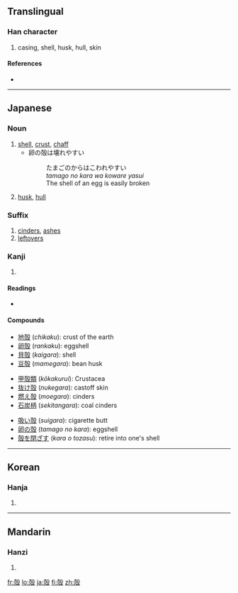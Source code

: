 {{also|壳|殼}}
==Translingual==

===Han character===
{{Han char|rn=79|rad=殳|as=07|sn=11|four=|canj=土弓竹弓水 (GNHNE), XX土弓竹 (XXGNH)}}

# casing, shell, husk, hull, skin

====References====
* {{Han ref|kx=0586.011|dj=0978.120|hdz=32159.050|uh=6BBB|ud=27579}}

----

==Japanese==

===Noun===
{{ja-noun|k|hira=から|rom=kara}}

# [[shell]], [[crust]], [[chaff]]
#* 卵の殻は壊れやすい
#*: たまごのからはこわれやすい
#*: ''tamago no kara wa koware yasui''
#*: The shell of an egg is easily broken
# [[husk]], [[hull]]

===Suffix===
{{ja-pos|k|suffix|hira=がら|rom=gara|hidx=から}}

# [[cinders]], [[ashes]]
# [[leftovers]]

===Kanji===
{{ja-kanji|grade=c|rs=殳07}}

# {{defn|Japanese}}

====Readings====
* {{ja-readings|on=[[かく]] (''kaku''), [[こく]] (''koku''), [[ばい]] (''bai'')|kun=[[から]] (''kara''), [[がら]] (''gara'')}}

====Compounds====
{{top3}}
* [[地殻]] (''chikaku''): crust of the earth
* [[卵殻]] (''rankaku''): eggshell
* [[貝殻]] (''kaigara''): shell
* [[豆殻]] (''mamegara''): bean husk
{{mid3}}
* [[甲殻類]] (''kōkakurui''): Crustacea
* [[抜け殻]] (''nukegara''): castoff skin
* [[燃え殻]] (''moegara''): cinders
* [[石炭柄]] (''sekitangara''): coal cinders
{{mid3}}
* [[吸い殻]] (''suigara''): cigarette butt
* [[卵の殻]] (''tamago no kara''): eggshell
* [[殻を閉ざす]] (''kara o tozasu''): retire into one's shell
{{bottom}}

----

==Korean==

===Hanja===
{{ko-hanja|hangeul=각|eumhun=|rv=gak|mr=kak|y=kak}}

# {{defn|Korean}}

----

==Mandarin==

===Hanzi===
{{cmn-hanzi|sim=壳|pin=[[ké]] ([[ke2]]), [[qiào]] ([[qiao4]]), [[què]] ([[que4]])|wg=k'o<sup>2</sup>, ch'iao<sup>4</sup>, ch'üeh<sup>4</sup>}}

# {{defn|Mandarin}}

[[fr:殻]]
[[lo:殻]]
[[ja:殻]]
[[fi:殻]]
[[zh:殻]]